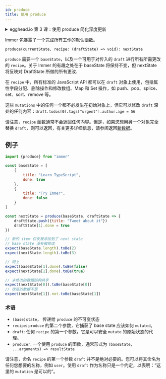 ```yaml
---
id: produce
title: 使用 produce
---
```


<center>
	<div
		data-ea-publisher="immerjs"
		data-ea-type="image"
		className="horizontal bordered"
	></div>
</center>
<details>
	<summary className="egghead-summary">
		egghead.io 第 3 课：使用 produce 简化深度更新
	</summary>
	<br />
	<div>
		<iframe
			width="760"
			height="427"
			scrolling="no"
			src="https://egghead.io/lessons/javascript-simplify-deep-state-updates-using-immer-produce/embed"
		></iframe>
	</div>
	<a
		className="egghead-link"
		href="https://egghead.io/lessons/javascript-simplify-deep-state-updates-using-immer-produce"
	>
		Hosted on egghead.io
	</a>
</details>

Immer 包暴露了一个完成所有工作的默认函数。

`produce(currentState, recipe: (draftState) => void): nextState`

`produce` 需要一个 `baseState`，以及一个可用于对传入的 `draft` 进行所有所需更改的 `recipe`。关于 Immer 的有趣之处在于 baseState 将保持不变，但 nextState 将反映对 DraftState 所做的所有更改.

在 `recipe` 中，所有标准的 JavaScript API 都可以在 `draft` 对象上使用，包括属性字段分配、删除操作和修改数组、Map 和 Set 操作，如 push、pop、splice、set、sort、remove 等。

这些 `mutations` 中的任何一个都不必发生在初始对象上，但它可以修改 `draft` 深处的任何内容：`draft.todos[0].tags["urgent"].author.age = 56`

请注意，`recipe` 函数通常不会返回任何内容。但是，如果您想用另一个对象完全替换 `draft`，则可以返回，有关更多详细信息，请参阅返回[新数据](return)。

## 例子

```javascript
import {produce} from "immer"

const baseState = [
	{
		title: "Learn TypeScript",
		done: true
	},
	{
		title: "Try Immer",
		done: false
	}
]

const nextState = produce(baseState, draftState => {
	draftState.push({title: "Tweet about it"})
	draftState[1].done = true
})
```

```javascript
// 新的 item 仅仅被添加到了 next state
// base state 没有被修改
expect(baseState.length).toBe(2)
expect(nextState.length).toBe(3)

// 同上
expect(baseState[1].done).toBe(false)
expect(nextState[1].done).toBe(true)

// 未修改的数据结构共享
expect(nextState[0]).toBe(baseState[0])
// 改变的数据不是
expect(nextState[1]).not.toBe(baseState[1])
```

### 术语

- `(base)state`， 传递给 `produce` 的不可变状态
- `recipe`: `produce` 的第二个参数，它捕获了 base state 应该如何 `mutated`。
- `draft`: 任何 `recipe` 的第一个参数，它是可以安全 `mutate` 的原始状态的代理。
- `producer`. 一个使用 `produce` 的函数，通常形式为 `(baseState, ...arguments) => resultState`

请注意，命名 `recipe` 的第一个参数 `draft` 并不是绝对必要的。您可以将其命名为任何您想要的名称，例如 `user`。使用 `draft` 作为名称只是一个约定，以表明：“这里的 `mutation` 是可以的”。
